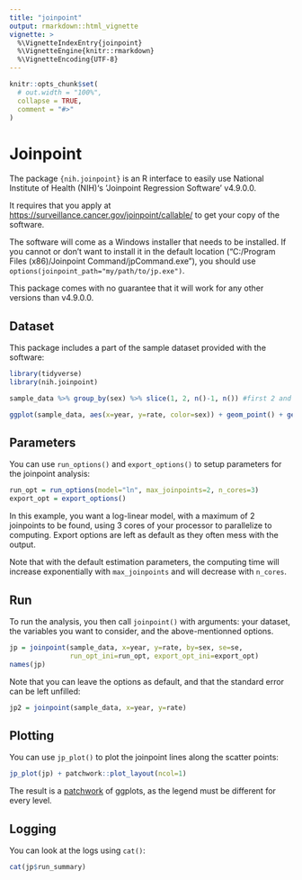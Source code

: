 ```yaml
---
title: "joinpoint"
output: rmarkdown::html_vignette
vignette: >
  %\VignetteIndexEntry{joinpoint}
  %\VignetteEngine{knitr::rmarkdown}
  %\VignetteEncoding{UTF-8}
---
```


```r
knitr::opts_chunk$set(
  # out.width = "100%",
  collapse = TRUE,
  comment = "#>"
)
```

# Joinpoint

The package `{nih.joinpoint}` is an R interface to easily use National Institute of Health (NIH)'s 'Joinpoint Regression Software' v4.9.0.0.

It requires that you apply at [https://surveillance.cancer.gov/joinpoint/callable/](https://surveillance.cancer.gov/joinpoint/callable/) to get your copy of the software.

The software will come as a Windows installer that needs to be installed. If you cannot or don't want to install it in the default location ("C:/Program Files (x86)/Joinpoint Command/jpCommand.exe"), you should use `options(joinpoint_path="my/path/to/jp.exe")`.

This package comes with no guarantee that it will work for any other versions than v4.9.0.0.

## Dataset

This package includes a part of the sample dataset provided with the software:

```r
library(tidyverse)
library(nih.joinpoint)

sample_data %>% group_by(sex) %>% slice(1, 2, n()-1, n()) #first 2 and last 2 of each group

ggplot(sample_data, aes(x=year, y=rate, color=sex)) + geom_point() + geom_line()
```

## Parameters

You can use `run_options()` and `export_options()` to setup parameters for the joinpoint analysis:

```r
run_opt = run_options(model="ln", max_joinpoints=2, n_cores=3)
export_opt = export_options()
```

In this example, you want a log-linear model, with a maximum of 2 joinpoints to be found, using 3 cores of your processor to parallelize to computing. Export options are left as default as they often mess with the output.

Note that with the default estimation parameters, the computing time will increase exponentially with `max_joinpoints` and will decrease with `n_cores`.

## Run

To run the analysis, you then call `joinpoint()` with arguments: your dataset, the variables you want to consider, and the above-mentionned options.

```r
jp = joinpoint(sample_data, x=year, y=rate, by=sex, se=se,
               run_opt_ini=run_opt, export_opt_ini=export_opt)
names(jp)
```

Note that you can leave the options as default, and that the standard error can be left unfilled:

```r
jp2 = joinpoint(sample_data, x=year, y=rate)
```

## Plotting

You can use `jp_plot()` to plot the joinpoint lines along the scatter points:

```r
jp_plot(jp) + patchwork::plot_layout(ncol=1)
```

The result is a [patchwork](https://github.com/thomasp85/patchwork/) of ggplots, as the legend must be different for every level.

## Logging

You can look at the logs using `cat()`:

```r
cat(jp$run_summary)
```
